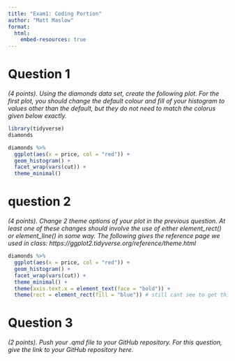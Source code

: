 ```yaml
---
title: "Exam1: Coding Portion"
author: "Matt Maslow"
format: 
  html:
    embed-resources: true
---
```


# Question 1 
*(4 points). Using the diamonds data set, create the following plot. For the first plot, you should change the default colour and fill of your histogram to values other than the default, but they do not need to match the colorus given below exactly.*

```r
library(tidyverse)
diamonds
```
```r
diamonds %>%
  ggplot(aes(x = price, col = "red")) +
  geom_histogram() +
  facet_wrap(vars(cut)) +
  theme_minimal()
```

# question 2
*(4 points). Change 2 theme options of your plot in the previous question. At least one of these changes should involve the use of either element_rect() or element_line() in some way. The following gives the reference page we used in class: https://ggplot2.tidyverse.org/reference/theme.html*

```r
diamonds %>%
  ggplot(aes(x = price, col = "red")) +
  geom_histogram() +
  facet_wrap(vars(cut)) +
  theme_minimal() +
  theme(axis.text.x = element_text(face = "bold")) +
  theme(rect = element_rect(fill = "blue")) # still cant see to get this to work and idk why i give up
```

# Question 3 
*(2 points). Push your .qmd file to your GitHub repository. For this question, give the link to your GitHub repository here.*





